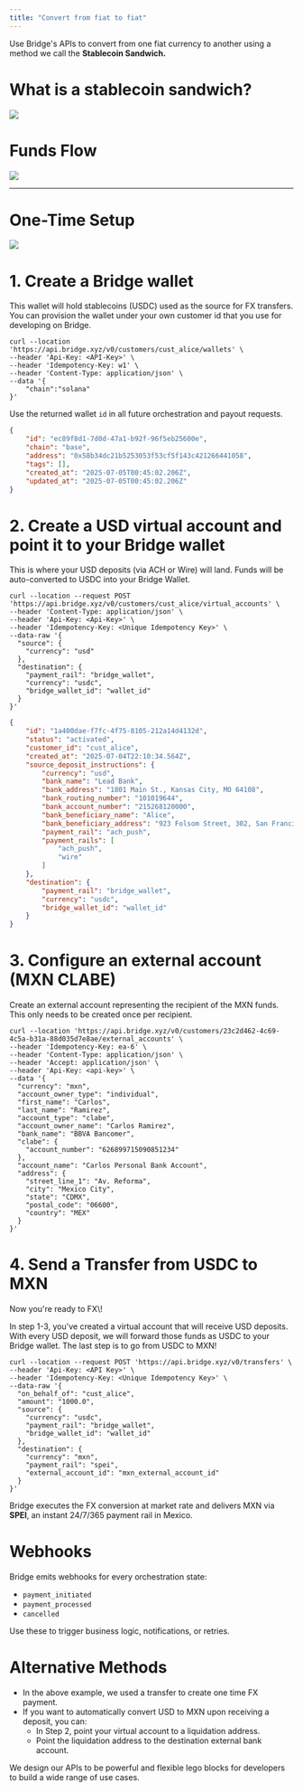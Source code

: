 ```yaml
---
title: "Convert from fiat to fiat"
---
```


Use Bridge's APIs to convert from one fiat currency to another using a method we call the **Stablecoin Sandwich.**

# What is a stablecoin sandwich?

![](https://files.readme.io/eeaa306977b407fb0e88e7f5fa35af9d1770427e257ddc824216f8bba0107d5e-image.png)

# Funds Flow

![](https://files.readme.io/720124437d1fcadf40b8dc98ecb91ce916ade0d576d57682105e89cf57f614c3-image.png)

---

# One-Time Setup

![](https://files.readme.io/130fa3ff6edc181acd3604c45d7308a2d14a62e1e3bd73c0cb175d9d67763803-image.png)

# 1. Create a Bridge wallet

This wallet will hold stablecoins (USDC) used as the source for FX transfers. You can provision the wallet under your own customer id that you use for developing on Bridge.

```curl Request expandable
curl --location 'https://api.bridge.xyz/v0/customers/cust_alice/wallets' \
--header 'Api-Key: <API-Key>' \
--header 'Idempotency-Key: w1' \
--header 'Content-Type: application/json' \
--data '{
    "chain":"solana"
}'
```

Use the returned wallet `id` in all future orchestration and payout requests.

```json Response expandable
{
    "id": "ec89f8d1-7d0d-47a1-b92f-96f5eb25600e",
    "chain": "base",
    "address": "0x58b34dc21b5253053f53cf5f143c421266441058",
    "tags": [],
    "created_at": "2025-07-05T00:45:02.206Z",
    "updated_at": "2025-07-05T00:45:02.206Z"
}
```

# 2. Create a USD virtual account and point it to your Bridge wallet

This is where your USD deposits (via ACH or Wire) will land. Funds will be auto-converted to USDC into your Bridge Wallet.

```curl Request expandable
curl --location --request POST 'https://api.bridge.xyz/v0/customers/cust_alice/virtual_accounts' \
--header 'Content-Type: application/json' \
--header 'Api-Key: <Api-Key>' \
--header 'Idempotency-Key: <Unique Idempotency Key>' \
--data-raw '{
  "source": {
    "currency": "usd"
  },
  "destination": {
    "payment_rail": "bridge_wallet",
    "currency": "usdc",
    "bridge_wallet_id": "wallet_id"
  }
}'
```

```json Response expandable
{
    "id": "1a400dae-f7fc-4f75-8105-212a14d4132d",
    "status": "activated",
    "customer_id": "cust_alice",
    "created_at": "2025-07-04T22:10:34.564Z",
    "source_deposit_instructions": {
        "currency": "usd",
        "bank_name": "Lead Bank",
        "bank_address": "1801 Main St., Kansas City, MO 64108",
        "bank_routing_number": "101019644",
        "bank_account_number": "215268120000",
        "bank_beneficiary_name": "Alice",
        "bank_beneficiary_address": "923 Folsom Street, 302, San Francisco, California 941070000, US",
        "payment_rail": "ach_push",
        "payment_rails": [
            "ach_push",
            "wire"
        ]
    },
    "destination": {
        "payment_rail": "bridge_wallet",
        "currency": "usdc",
        "bridge_wallet_id": "wallet_id"
    }
}
```

# 3. Configure an external account (MXN CLABE)

Create an external account representing the recipient of the MXN funds. This only needs to be created once per recipient.

```curl Request expandable
curl --location 'https://api.bridge.xyz/v0/customers/23c2d462-4c69-4c5a-b31a-88d035d7e8ae/external_accounts' \
--header 'Idempotency-Key: ea-6' \
--header 'Content-Type: application/json' \
--header 'Accept: application/json' \
--header 'Api-Key: <api-key>' \
--data '{
  "currency": "mxn",
  "account_owner_type": "individual",
  "first_name": "Carlos",
  "last_name": "Ramirez",
  "account_type": "clabe",
  "account_owner_name": "Carlos Ramirez",
  "bank_name": "BBVA Bancomer",
  "clabe": {
    "account_number": "626899715090851234"
  },
  "account_name": "Carlos Personal Bank Account",
  "address": {
    "street_line_1": "Av. Reforma",
    "city": "Mexico City",
    "state": "CDMX",
    "postal_code": "06600",
    "country": "MEX"
  }
}'
```

# 4. Send a Transfer from USDC to MXN

<Check>
  Now you're ready to FX\!
</Check>

In step 1-3, you've created a virtual account that will receive USD deposits. With every USD deposit, we will forward those funds as USDC to your Bridge wallet. The last step is to go from USDC to MXN\!

```curl Request expandable
curl --location --request POST 'https://api.bridge.xyz/v0/transfers' \
--header 'Api-Key: <API Key>' \
--header 'Idempotency-Key: <Unique Idempotency Key>' \
--data-raw '{
  "on_behalf_of": "cust_alice",
  "amount": "1000.0",
  "source": {
    "currency": "usdc",
    "payment_rail": "bridge_wallet",
    "bridge_wallet_id": "wallet_id"
  },
  "destination": {
    "currency": "mxn",
    "payment_rail": "spei",
    "external_account_id": "mxn_external_account_id"
  }
}'
```

Bridge executes the FX conversion at market rate and delivers MXN via **SPEI**, an instant 24/7/365 payment rail in Mexico.

# Webhooks

Bridge emits webhooks for every orchestration state:

- `payment_initiated`
- `payment_processed`
- `cancelled`

Use these to trigger business logic, notifications, or retries.

# Alternative Methods

- In the above example, we used a transfer to create one time FX payment.
- If you want to automatically convert USD to MXN upon receiving a deposit, you can:
  - In Step 2, point your virtual account to a liquidation address.
  - Point the liquidation address to the destination external bank account.

We design our APIs to be powerful and flexible lego blocks for developers to build a wide range of use cases.